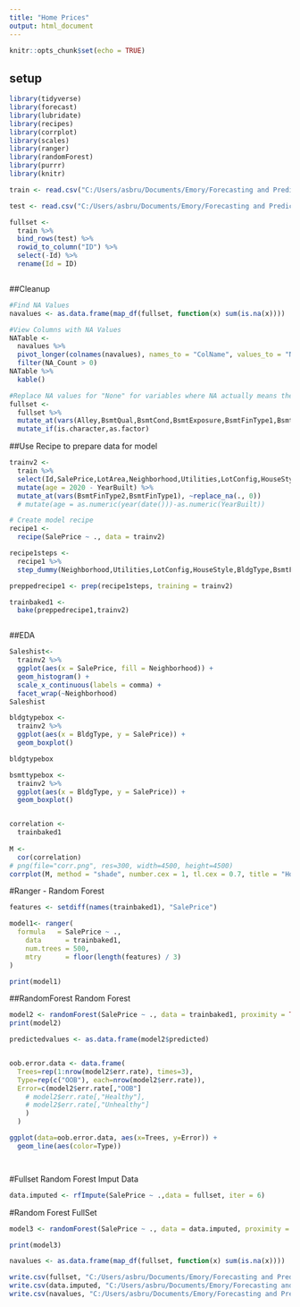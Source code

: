 ```yaml
---
title: "Home Prices"
output: html_document
---
```


```r
knitr::opts_chunk$set(echo = TRUE)
```

## setup

```r
library(tidyverse)
library(forecast)
library(lubridate)
library(recipes)
library(corrplot)
library(scales)
library(ranger)
library(randomForest)
library(purrr)
library(knitr)

train <- read.csv("C:/Users/asbru/Documents/Emory/Forecasting and Predictive Analytics/Final/house-prices-advanced-regression-techniques/train.csv", stringsAsFactors = FALSE)

test <- read.csv("C:/Users/asbru/Documents/Emory/Forecasting and Predictive Analytics/Final/house-prices-advanced-regression-techniques/train.csv", stringsAsFactors = FALSE)

fullset <- 
  train %>% 
  bind_rows(test) %>% 
  rowid_to_column("ID") %>% 
  select(-Id) %>% 
  rename(Id = ID)  



```

##Cleanup

```r
#Find NA Values
navalues <- as.data.frame(map_df(fullset, function(x) sum(is.na(x)))) 

#View Columns with NA Values
NATable <-
  navalues %>% 
  pivot_longer(colnames(navalues), names_to = "ColName", values_to = "NA_Count") %>% 
  filter(NA_Count > 0)
NATable %>% 
  kable()

#Replace NA values for "None" for variables where NA actually means the house does not have the trait
fullset <- 
  fullset %>% 
  mutate_at(vars(Alley,BsmtQual,BsmtCond,BsmtExposure,BsmtFinType1,BsmtFinType2,FireplaceQu,GarageType,GarageFinish,GarageQual,GarageCond,PoolQC,Fence), ~replace(., is.na(.), "None")) %>% 
  mutate_if(is.character,as.factor) 


```


##Use Recipe to prepare data for model

```r
trainv2 <-
  train %>% 
  select(Id,SalePrice,LotArea,Neighborhood,Utilities,LotConfig,HouseStyle,BldgType,OverallQual,OverallCond,YearBuilt,YearRemodAdd,BsmtFinType1,BsmtFinType2,BsmtFinSF1,BsmtFinSF2,BsmtUnfSF,TotalBsmtSF) %>% 
  mutate(age = 2020 - YearBuilt) %>% 
  mutate_at(vars(BsmtFinType2,BsmtFinType1), ~replace_na(., 0))
  # mutate(age = as.numeric(year(date()))-as.numeric(YearBuilt))

# Create model recipe
recipe1 <-
  recipe(SalePrice ~ ., data = trainv2)

recipe1steps <-
  recipe1 %>% 
  step_dummy(Neighborhood,Utilities,LotConfig,HouseStyle,BldgType,BsmtFinType1,BsmtFinType2) 

preppedrecipe1 <- prep(recipe1steps, training = trainv2)

trainbaked1 <-
  bake(preppedrecipe1,trainv2)



```

##EDA

```r
Saleshist<-
  trainv2 %>% 
  ggplot(aes(x = SalePrice, fill = Neighborhood)) +
  geom_histogram() +
  scale_x_continuous(labels = comma) +
  facet_wrap(~Neighborhood)
Saleshist

bldgtypebox <-
  trainv2 %>% 
  ggplot(aes(x = BldgType, y = SalePrice)) +
  geom_boxplot()

bldgtypebox

bsmttypebox <-
  trainv2 %>% 
  ggplot(aes(x = BldgType, y = SalePrice)) +
  geom_boxplot()


correlation <-
  trainbaked1 
 
M <- 
  cor(correlation)
# png(file="corr.png", res=300, width=4500, height=4500)
corrplot(M, method = "shade", number.cex = 1, tl.cex = 0.7, title = "Home Prices", mar=c(0,0,1,0))

```

#Ranger - Random Forest

```r
features <- setdiff(names(trainbaked1), "SalePrice")

model1<- ranger(
  formula   = SalePrice ~ ., 
    data      = trainbaked1, 
    num.trees = 500,
    mtry      = floor(length(features) / 3)
)

print(model1)

```

##RandomForest Random Forest

```r
model2 <- randomForest(SalePrice ~ ., data = trainbaked1, proximity = TRUE)
print(model2)

predictedvalues <- as.data.frame(model2$predicted)


oob.error.data <- data.frame(
  Trees=rep(1:nrow(model2$err.rate), times=3),
  Type=rep(c("OOB"), each=nrow(model2$err.rate)),
  Error=c(model2$err.rate[,"OOB"]
    # model2$err.rate[,"Healthy"], 
    # model2$err.rate[,"Unhealthy"]
    )
  )

ggplot(data=oob.error.data, aes(x=Trees, y=Error)) +
  geom_line(aes(color=Type))




```

#Fullset Random Forest Imput Data

```r


data.imputed <- rfImpute(SalePrice ~ .,data = fullset, iter = 6)

```

#Random Forest FullSet

```r

model3 <- randomForest(SalePrice ~ ., data = data.imputed, proximity = TRUE)

```



```r
print(model3)
```


```r
navalues <- as.data.frame(map_df(fullset, function(x) sum(is.na(x)))) 

write.csv(fullset, "C:/Users/asbru/Documents/Emory/Forecasting and Predictive Analytics/Final/fullset.csv")
write.csv(data.imputed, "C:/Users/asbru/Documents/Emory/Forecasting and Predictive Analytics/Final/imputed.csv")
write.csv(navalues, "C:/Users/asbru/Documents/Emory/Forecasting and Predictive Analytics/Final/navalues.csv")

```

